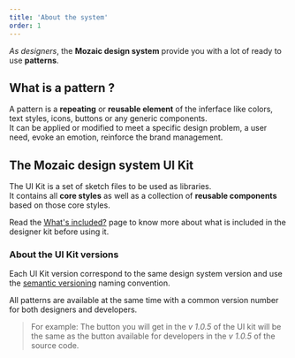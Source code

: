 ```yaml
---
title: 'About the system'
order: 1
---
```


_As designers_, the **Mozaic design system** provide you with a lot of ready to use **patterns**.

## What is a pattern ?

A pattern is a **repeating** or **reusable element** of the inferface like colors, text styles, icons, buttons or any generic components.  
It can be applied or modified to meet a specific design problem, a user need, evoke an emotion, reinforce the brand management.

## The Mozaic design system UI Kit

The UI Kit is a set of sketch files to be used as libraries.  
It contains all **core styles** as well as a collection of **reusable components** based on those core styles.

<Highlight theme="tips">

Read the [What's included?](/GetStarted/Designers/whatsIncluded/) page to know more about what is included in the designer kit before using it.

</Highlight>


### About the UI Kit versions

Each UI Kit version correspond to the same design system version and use the [semantic versioning](https://semver.org) naming convention.

All patterns are available at the same time with a common version number for both designers and developers.

> For example: The button you will get in the _v 1.0.5_ of the UI kit will be the same as the button available for developers in the _v 1.0.5_ of the source code.
